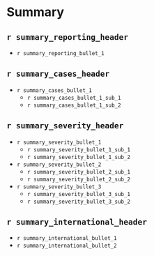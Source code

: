 # Summary

## `r summary_reporting_header`
* `r summary_reporting_bullet_1`
 
## `r summary_cases_header`
* `r summary_cases_bullet_1`
  + `r summary_cases_bullet_1_sub_1`
  + `r summary_cases_bullet_1_sub_2`

## `r summary_severity_header`
* `r summary_severity_bullet_1`
  + `r summary_severity_bullet_1_sub_1`
  + `r summary_severity_bullet_1_sub_2`
* `r summary_severity_bullet_2`
  + `r summary_severity_bullet_2_sub_1`
  + `r summary_severity_bullet_2_sub_2`
* `r summary_severity_bullet_3`
  + `r summary_severity_bullet_3_sub_1`
  + `r summary_severity_bullet_3_sub_2`
  
## `r summary_international_header`
  + `r summary_international_bullet_1`
  + `r summary_international_bullet_2`